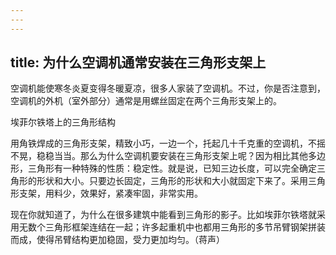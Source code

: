 ```yaml
---
---
---
```

title: 为什么空调机通常安装在三角形支架上
---




空调机能使寒冬炎夏变得冬暖夏凉，很多人家装了空调机。不过，你是否注意到，空调机的外机（室外部分）通常是用螺丝固定在两个三角形支架上的。

埃菲尔铁塔上的三角形结构



用角铁焊成的三角形支架，精致小巧，一边一个，托起几十千克重的空调机，不摇不晃，稳稳当当。那么为什么空调机要安装在三角形支架上呢？因为相比其他多边形，三角形有一种特殊的性质：稳定性。就是说，已知三边长度，可以完全确定三角形的形状和大小。只要边长固定，三角形的形状和大小就固定下来了。采用三角形支架，用料少，效果好，紧凑牢固，非常实用。

现在你就知道了，为什么在很多建筑中能看到三角形的影子。比如埃菲尔铁塔就采用无数个三角形框架连结在一起；许多起重机中也都用三角形的多节吊臂钢架拼装而成，使得吊臂结构更加稳固，受力更加均匀。（蒋声）